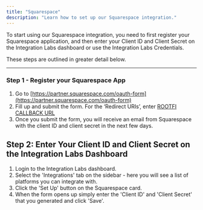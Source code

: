 ```yaml
---
title: "Squarespace"
description: "Learn how to set up our Squarespace integration."
---
```


To start using our Squarespace integration, you need to first register your Squarespace application, and then enter your Client ID and Client Secret on the Integration Labs dashboard or use the Integration Labs Credentials.

These steps are outlined in greater detail below.

---

### Step 1 - Register your Squarespace App

1. Go to [https://partner.squarespace.com/oauth-form](https://partner.squarespace.com/oauth-form)
2. Fill up and submit the form. For the ‘Redirect URIs’, enter [ROOTFI CALLBACK URL](/api-reference/v3/overview/environments#callback-urls)
3. Once you submit the form, you will receive an email from Squarespace with the client ID and client secret in the next few days.

## Step 2: Enter Your Client ID and Client Secret on the Integration Labs Dashboard

1. Login to the Integration Labs dashboard.
2. Select the 'Integrations' tab on the sidebar - here you will see a list of platforms you can integrate with.
3. Click the 'Set Up' button on the Squarespace card.
4. When the form opens up simply enter the 'Client ID' and 'Client Secret' that you generated and click 'Save'.
